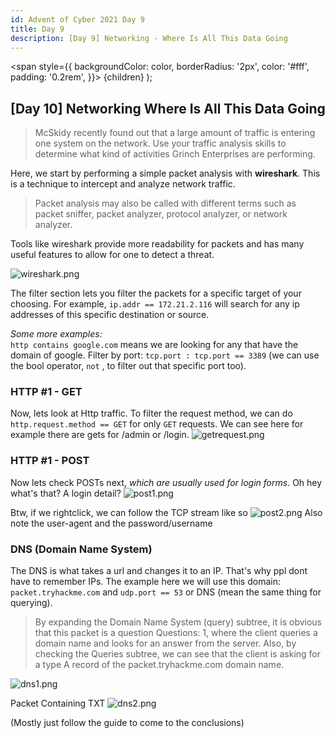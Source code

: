 ```yaml
---
id: Advent of Cyber 2021 Day 9
title: Day 9
description: ​[Day 9] Networking - Where Is All This Data Going
---
```


  <span
    style={{
      backgroundColor: color,
      borderRadius: '2px',
      color: '#fff',
      padding: '0.2rem',
    }}>
    {children}
  </span>
);

## [Day 10] <Highlight color="#FFD580">Networking</Highlight> Where Is All This Data Going

>McSkidy recently found out that a large amount of traffic is entering one system on the network. Use your traffic analysis skills to determine what kind of activities Grinch Enterprises are performing.

Here, we start by performing a simple packet analysis with **wireshark**. This is a technique to intercept and analyze network traffic. 

>Packet analysis may also be called with different terms such as packet sniffer, packet analyzer, protocol analyzer, or network analyzer.

Tools like wireshark provide more readability for packets and has many useful features to allow for one to detect a threat. 

![wireshark.png](/img/_resources/Days_9-14/Day_9/wireshark.png)

The filter section lets you filter the packets for a specific target of your choosing. 
For example, `ip.addr == 172.21.2.116` will search for any ip addresses of this specific destination or source. 

*Some more examples:* <br />
`http contains google.com` means we are looking for any that have the domain of google.
Filter by port: `tcp.port : tcp.port == 3389` (we can use the bool operator, `not` , to filter out that specific port too).

### HTTP #1 - GET
Now, lets look at Http traffic. To filter the request method, we can do `http.request.method == GET` for only `GET` requests.
We can see here for example there are gets for /admin or /login.
![getrequest.png](/img/_resources/Days_9-14/Day_9/getrequest.png)

### HTTP #1 - POST
Now lets check POSTs next, *which are usually used for login forms*. Oh hey what's that? A login detail?
![post1.png](/img/_resources/Days_9-14/Day_9/post1.png)

Btw, if we rightclick, we can follow the TCP stream like so
![post2.png](/img/_resources/Days_9-14/Day_9/post2.png)
Also note the user-agent and the password/username

### DNS (Domain Name System)
The DNS is what takes a url and changes it to an IP. That's why ppl dont have to remember IPs. The example here we will use this domain: `packet.tryhackme.com`
 and `udp.port == 53` or DNS (mean the same thing for querying). 

>By expanding the Domain Name System (query) subtree, it is obvious that this packet is a question Questions: 1, where the client queries a domain name and looks for an answer from the server. Also, by checking the Queries subtree, we can see that the client is asking for a type A record of the packet.tryhackme.com domain name.

![dns1.png](/img/_resources/Days_9-14/Day_9/dns1.png)

Packet Containing TXT
![dns2.png](/img/_resources/Days_9-14/Day_9/dns2.png)

(Mostly just follow the guide to come to the conclusions)
